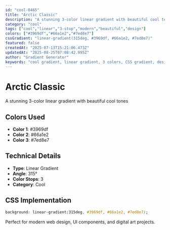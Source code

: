 ```yaml
---
id: "cool-0465"
title: "Arctic Classic"
description: "A stunning 3-color linear gradient with beautiful cool tones"
category: "cool"
tags: ["cool","linear","3-stop","modern","beautiful","design"]
colors: ["#3969df","#66a1e2","#7ed8e7"]
cssGradient: "linear-gradient(315deg, #3969df, #66a1e2, #7ed8e7)"
featured: false
createdAt: "2025-07-13T15:21:06.473Z"
updatedAt: "2025-08-25T07:08:42.995Z"
author: "Gradient Generator"
keywords: "cool gradient, linear gradient, 3 colors, CSS gradient, design, #3969df, #66a1e2, #7ed8e7"
---
```


# Arctic Classic

A stunning 3-color linear gradient with beautiful cool tones

## Colors Used
- **Color 1**: #3969df
- **Color 2**: #66a1e2
- **Color 3**: #7ed8e7

## Technical Details
- **Type**: Linear Gradient
- **Angle**: 315°
- **Color Stops**: 3
- **Category**: Cool

## CSS Implementation
```css
background: linear-gradient(315deg, #3969df, #66a1e2, #7ed8e7);
```

Perfect for modern web design, UI components, and digital art projects.

